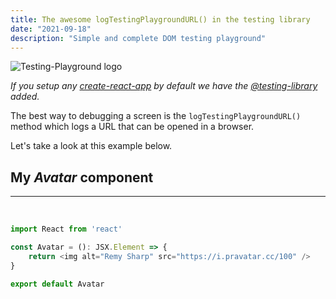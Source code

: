 ```yaml
---
title: The awesome logTestingPlaygroundURL() in the testing library
date: "2021-09-18"
description: "Simple and complete DOM testing playground"
---
```


<div class="flex items-center justify-center mb-3">
    <img src="/images/testing-library.png" alt="Testing-Playground logo" />
</div>

*If you setup any [create-react-app](https://reactjs.org/docs/create-a-new-react-app.html) by default we have the [@testing-library](https://testing-library.com/docs/react-testing-library/intro/) added.*


The best way to debugging a screen is the `logTestingPlaygroundURL()` method which logs a URL that can be opened in a browser.

Let's take a look at this example below.


## My *Avatar* component

<hr /><br />

```javascript
import React from 'react'

const Avatar = (): JSX.Element => {
    return <img alt="Remy Sharp" src="https://i.pravatar.cc/100" />
}

export default Avatar


```

